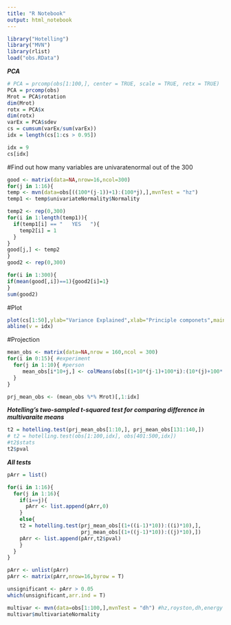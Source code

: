 ```yaml
---
title: "R Notebook"
output: html_notebook
---
```



```r
library("Hotelling")
library("MVN")
library(rlist)
load("obs.RData")
```
***PCA***
```r
# PCA = prcomp(obs[1:100,], center = TRUE, scale = TRUE, retx = TRUE)
PCA = prcomp(obs)
Mrot = PCA$rotation
dim(Mrot)
rotx = PCA$x
dim(rotx)
varEx = PCA$sdev
cs = cumsum(varEx/sum(varEx))
idx = length(cs[1:cs > 0.95])

idx = 9
cs[idx]
```
#Find out how many variables are univaratenormal out of the 300
```r
good <- matrix(data=NA,nrow=16,ncol=300)
for(j in 1:16){
temp <- mvn(data=obs[((100*(j-1))+1):(100*j),],mvnTest = "hz")
temp1 <- temp$univariateNormality$Normality

temp2 <- rep(0,300)
for(i in 1:length(temp1)){
  if(temp1[i] == "   YES   "){
    temp2[i] = 1
  }
}
good[j,] <- temp2
}
good2 <- rep(0,300)

for(i in 1:300){
if(mean(good[,i])==1){good2[i]=1}
}
sum(good2)
```

#Plot
```r
plot(cs[1:50],ylab="Variance Explained",xlab="Principle componets",main="Cumulative Variance Explained")
abline(v = idx)
```
#Projection
```r
mean_obs <- matrix(data=NA,nrow = 160,ncol = 300)
for(i in 0:15){ #experiment
  for(j in 1:10){ #person
     mean_obs[i*10+j,] <- colMeans(obs[(1+10*(j-1)+100*i):(10*(j)+100*(i)),]) 
  }
}

prj_mean_obs <- (mean_obs %*% Mrot)[,1:idx]
```

***Hotelling's two-sampled t-squared test for comparing difference in multivaraite means***
```r
t2 = hotelling.test(prj_mean_obs[1:10,], prj_mean_obs[131:140,])
# t2 = hotelling.test(obs[1:100,idx], obs[401:500,idx])
#t2$stats
t2$pval
```
***All tests***
```r

pArr = list()

for(i in 1:16){
  for(j in 1:16){
    if(i==j){
      pArr <- list.append(pArr,0)
    }
    else{
    t2 = hotelling.test(prj_mean_obs[(1+((i-1)*10)):((i)*10),], 
                        prj_mean_obs[(1+((j-1)*10)):((j)*10),])
    pArr <- list.append(pArr,t2$pval)
    }
  }
}

pArr <- unlist(pArr)
pArr <- matrix(pArr,nrow=16,byrow = T)

unsignificant <- pArr > 0.05
which(unsignificant,arr.ind = T)
```
```r
multivar <- mvn(data=obs[1:100,],mvnTest = "dh") #hz,royston,dh,energy
multivar$multivariateNormality
```

